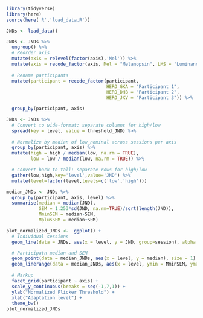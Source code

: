 ```r
library(tidyverse)
library(here)
source(here('R','load_data.R'))
```
```r
JNDs <- load_data()
```
```r
JNDs <- JNDs %>%
  ungroup() %>%
  # Reorder axis
  mutate(axis = relevel(factor(axis),'Mel')) %>%
  mutate(axis = recode_factor(axis, Mel = "Melanopsin", LMS = "Luminance")) %>%
  
  # Rename participants
  mutate(participant = recode_factor(participant, 
                                     HERO_GKA = "Participant 1", 
                                     HERO_DHB = "Participant 2", 
                                     HERO_JXV = "Participant 3")) %>%

  group_by(participant, axis)
```
```r
JNDs <- JNDs %>%
  # Convert to wide-format: separate columns for high/low
  spread(key = level, value = threshold_JND) %>%
  
  # Normalize by median of low_nominal across sessions per axis
  group_by(participant, axis) %>%
  mutate(high = high / median(low, na.rm = TRUE),
         low = low / median(low, na.rm = TRUE)) %>%

  # Convert back to tall: separate rows for high/low
  gather(low,high,key='level',value='JND') %>%
  mutate(level=factor(level,levels=c('low','high')))
```
```r
median_JNDs <- JNDs %>%
  group_by(participant, axis, level) %>%
  summarise(median = median(JND),
            SEM = 1.253*sd(JND, na.rm=TRUE)/sqrt(length(JND)),
            MminSEM = median-SEM,
            MplusSEM = median+SEM)
```
```r
plot_normalized_JNDs <-  ggplot() +
  # Individual sessions
  geom_line(data = JNDs, aes(x = level, y = JND, group=session), alpha = .4) +

  # Participatn median and SEM
  geom_point(data = median_JNDs, aes(x = level, y = median), size = 1) +
  geom_linerange(data = median_JNDs, aes(x = level, ymin = MminSEM, ymax = MplusSEM), size = 1) +
  
  # Markup
  facet_grid(participant ~ axis) +
  scale_y_continuous(breaks = seq(-1,7,1)) +
  ylab("Normalized Flicker Threshold") +
  xlab("Adaptation level") +
  theme_bw()
plot_normalized_JNDs
```